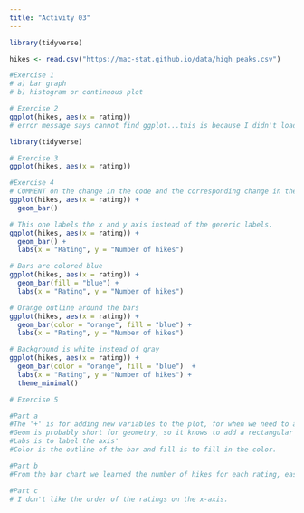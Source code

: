 ```yaml
---
title: "Activity 03"
---
```

```r
library(tidyverse)
```


```r
hikes <- read.csv("https://mac-stat.github.io/data/high_peaks.csv")
```

```r
#Exercise 1
# a) bar graph
# b) histogram or continuous plot
```

```r
# Exercise 2
ggplot(hikes, aes(x = rating))
# error message says cannot find ggplot...this is because I didn't load the packages in this file.
```
```r
library(tidyverse)
```
```r
# Exercise 3
ggplot(hikes, aes(x = rating))
```

```r
#Exercise 4
# COMMENT on the change in the code and the corresponding change in the plot
ggplot(hikes, aes(x = rating)) +
  geom_bar()
```
```r
# This one labels the x and y axis instead of the generic labels. 
ggplot(hikes, aes(x = rating)) +
  geom_bar() +
  labs(x = "Rating", y = "Number of hikes")
```

```r
# Bars are colored blue
ggplot(hikes, aes(x = rating)) +
  geom_bar(fill = "blue") +
  labs(x = "Rating", y = "Number of hikes")
```

```r
# Orange outline around the bars
ggplot(hikes, aes(x = rating)) +
  geom_bar(color = "orange", fill = "blue") +
  labs(x = "Rating", y = "Number of hikes")
```
```r
# Background is white instead of gray
ggplot(hikes, aes(x = rating)) +
  geom_bar(color = "orange", fill = "blue")  +
  labs(x = "Rating", y = "Number of hikes") +
  theme_minimal()
```

```r
# Exercise 5

#Part a
#The '+' is for adding new variables to the plot, for when we need to add "layers".
#Geom is probably short for geometry, so it knows to add a rectangular bar. 
#Labs is to label the axis'
#Color is the outline of the bar and fill is to fill in the color. 

#Part b
#From the bar chart we learned the number of hikes for each rating, easy,moderate, and difficult. 

#Part c
# I don't like the order of the ratings on the x-axis. 
```

